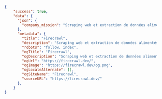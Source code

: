 ```json JSON
{
    "success": true,
    "data": {
      "json": {
        "company_mission": "Scraping web et extraction de données alimentés par l’IA",
      },
      "metadata": {
        "title": "Firecrawl",
        "description": "Scraping web et extraction de données alimentés par l’IA",
        "robots": "follow, index",
        "ogTitle": "Firecrawl",
        "ogDescription": "Scraping web et extraction de données alimentés par l’IA",
        "ogUrl": "https://firecrawl.dev/",
        "ogImage": "https://firecrawl.dev/og.png",
        "ogLocaleAlternate": [],
        "ogSiteName": "Firecrawl",
        "sourceURL": "https://firecrawl.dev/"
      },
    }
}
```
